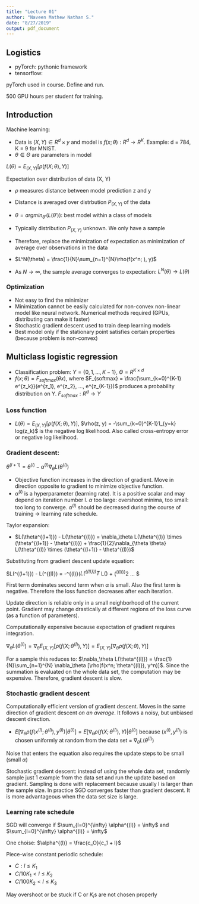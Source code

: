```yaml
---
title: "Lecture 01"
author: "Naveen Mathew Nathan S."
date: "8/27/2019"
output: pdf_document
---
```


## Logistics

- pyTorch: pythonic framework
- tensorflow: 

pyTorch used in course. Define and run.

500 GPU hours per student for training.

## Introduction

Machine learning: 

- Data is $(X, Y) \in R^d \times y$ and model is $f(x; \theta): R^d \to R^K$. Example: d = 784, K = 9 for MNIST.
- $\theta \in \Theta$ are parameters in model

$L(\theta) = E_{(X, Y)}[\rho(f(X; \theta), Y)]$

Expectation over distribution of data (X, Y)

- $\rho$ measures distance between model prediction z and y
- Distance is averaged over distrbution $P_{(X,Y)}$ of the data
- $\theta = argmin_{\theta'}(L(\theta'))$: best model within a class of models

- Typically distribution $P_{(X, Y)}$ unknown. We only have a sample
- Therefore, replace the minimization of expectation as minimization of average over observations in the data
- $L^N(\theta) = \frac{1}{N}\sum_{n=1}^{N}\rho(f(x^n; ), y)$
- As $N\to\infty$, the sample average converges to expectation: $L^N(\theta) \to L(\theta)$


### Optimization

- Not easy to find the minimizer
- Minimization cannot be easily calculated for non-convex non-linear model like neural network. Numerical methods required (GPUs, distributing can make it faster)
- Stochastic gradient descent used to train deep learning models
- Best model only if the stationary point satisfies certain properties (because problem is non-convex)

## Multiclass logistic regression

- Classification problem: $Y = \{0, 1, ..., K-1\}$, $\Theta = R^{K\times d}$
- $f(x; \theta) = F_{softmax}(\theta x)$, where $F_{softmax} = \frac{\sum_{k=0}^{K-1} e^{z_k}}(e^{z_1}, e^{z_2}, ..., e^{z_{K-1}})$ produces a probability distribution on Y. $F_{softmax}: R^d\to Y$

### Loss function

- $L(\theta) = E_{(X, Y)}[\rho(f(X; \theta), Y)]$, $\rho(z, y) = -\sum_{k=0}^{K-1}1_{y=k} log(z_k)$ is the negative log likelihood. Also called cross-entropy error or negative log likelihood.

### Gradient descent:

$\theta^{(l+1)} = \theta^{(l)} - \alpha^{(l)}\nabla_\theta L(\theta^{(l)})$

- Objective function increases in the direction of gradient. Move in direction opposite to gradient to minimize objective function.
- $\alpha^{(l)}$ is a hyperparameter (learning rate). It is a positive scalar and may depend on iteration number l. $\alpha$ too large: overshoot minima, too small: too long to converge. $\alpha^{(l)}$ should be decreased during the course of training -> learning rate schedule.

Taylor expansion:

- $L(\theta^{(l+1)}) - L(\theta^{(l)}) = \nabla_\theta L(\theta^{(l)} \times (\theta^{(l+1)} - \theta^{(l)}) + \frac{1}{2}\nabla_{\theta \theta} L(\theta^{(l)} \times (\theta^{(l+1)} - \theta^{(l)})$

Substituting from gradient descent update equation:

$L(\theta^{(l+1)}) - L(\theta^{(l)}) = -\alpha^{(l)}(\nabla_\theta L(\theta^{(l)}))^T \nabla_\theta L(\theta{(l)}) + \frac{1}{N}(\alpha^{(l)})^2 ... $

First term dominates second term when $\alpha$ is small. Also the first term is negative. Therefore the loss function decreases after each iteration.

Update direction is reliable only in a small neighborhood of the current point. Gradient may change drastically at different regions of the loss curve (as a function of parameters).

Computationally expensive because expectation of gradient requires integration.

$\nabla_\theta L(\theta^{(l)}) = \nabla_\theta E_{(X, Y)}[\rho(f(X; \theta^{(l)}), Y)] = E_{(X, Y)}[\nabla_\theta \rho(f(X; \theta), Y)]$

For a sample this reduces to: $\nabla_\theta L(\theta^{(l)}) = \frac{1}{N}\sum_{n=1}^{N} \nabla_\theta [\rho(f(x^n; \theta^{(l)}), y^n)]$. Since the summation is evaluated on the whole data set, the computation may be expensive. Therefore, gradient descent is slow.

### Stochastic gradient descent

Computationally efficient version of gradient descent. Moves in the same direction of gradient descent *on an average*. It follows a noisy, but unbiased descent direction.

- $E[\nabla_\theta \rho(f(x^{(l)}; \theta^{(l)}), y^{(l)})|\theta^{(l)}] = E[\nabla_\theta \rho(f(X; \theta^{(l)}), Y)|\theta^{(l)}]$ because $(x^{(l)}, y^{(l)})$ is chosen uniformly at random from the data set = $\nabla_\theta L(\theta^{(l)})$

Noise that enters the equation also requires the update steps to be small (small $\alpha$)

Stochastic gradient descent: instead of using the whole data set, randomly sample just 1 example from the data set and run the update based on gradient. Sampling is done with replacement because usually l is larger than the sample size. In practice SGD converges faster than gradient descent. It is more advantageous when the data set size is large.

### Learning rate schedule

SGD will converge if $\sum_{l=0}^{\infty} \alpha^{(l)} = \infty$ and $\sum_{l=0}^{\infty} \alpha^{(l)} = \infty$

One choise: $\alpha^{(l)} = \frac{c_O}{c_1 + l}$

Piece-wise constant periodic schedule:

- $C: l\le K_1$
- $C/10 K_1<l\le K_2$
- $C/100 K_2<l\le K_3$

May overshoot or be stuck if C or $K_i$s are not chosen properly